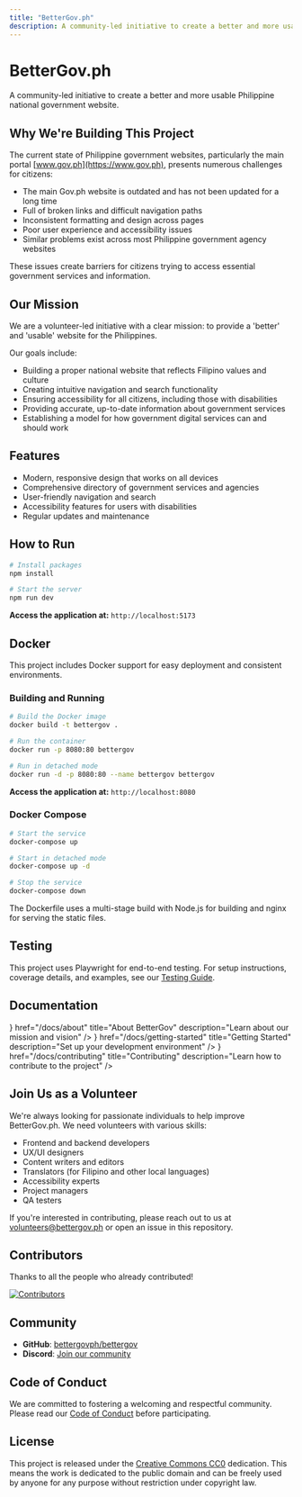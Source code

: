 ```yaml
---
title: "BetterGov.ph"
description: A community-led initiative to create a better and more usable Philippine national government website
---
```



# BetterGov.ph

A community-led initiative to create a better and more usable Philippine national government website.

## Why We're Building This Project

The current state of Philippine government websites, particularly the main portal [www.gov.ph](https://www.gov.ph), presents numerous challenges for citizens:

- The main Gov.ph website is outdated and has not been updated for a long time
- Full of broken links and difficult navigation paths
- Inconsistent formatting and design across pages
- Poor user experience and accessibility issues
- Similar problems exist across most Philippine government agency websites

These issues create barriers for citizens trying to access essential government services and information.

## Our Mission

We are a volunteer-led initiative with a clear mission: to provide a 'better' and 'usable' website for the Philippines.

Our goals include:

- Building a proper national website that reflects Filipino values and culture
- Creating intuitive navigation and search functionality
- Ensuring accessibility for all citizens, including those with disabilities
- Providing accurate, up-to-date information about government services
- Establishing a model for how government digital services can and should work

## Features

- Modern, responsive design that works on all devices
- Comprehensive directory of government services and agencies
- User-friendly navigation and search
- Accessibility features for users with disabilities
- Regular updates and maintenance

## How to Run

```bash
# Install packages
npm install

# Start the server
npm run dev
```

**Access the application at:** `http://localhost:5173`

## Docker

This project includes Docker support for easy deployment and consistent environments.

### Building and Running

```bash
# Build the Docker image
docker build -t bettergov .

# Run the container
docker run -p 8080:80 bettergov

# Run in detached mode
docker run -d -p 8080:80 --name bettergov bettergov
```

**Access the application at:** `http://localhost:8080`

### Docker Compose

```bash
# Start the service
docker-compose up

# Start in detached mode
docker-compose up -d

# Stop the service
docker-compose down
```

The Dockerfile uses a multi-stage build with Node.js for building and nginx for serving the static files.

## Testing

This project uses Playwright for end-to-end testing. For setup instructions, coverage details, and examples, see our [Testing Guide](/docs/contributing/testing).

## Documentation

<Cards>
  <Card
    icon={<DocumentIcon />}
    href="/docs/about"
    title="About BetterGov"
    description="Learn about our mission and vision"
  />
  <Card
    icon={<LightbulbIcon />}
    href="/docs/getting-started"
    title="Getting Started"
    description="Set up your development environment"
  />
  <Card
    icon={<HandshakeIcon />}
    href="/docs/contributing"
    title="Contributing"
    description="Learn how to contribute to the project"
  />
</Cards>

## Join Us as a Volunteer

We're always looking for passionate individuals to help improve BetterGov.ph. We need volunteers with various skills:

- Frontend and backend developers
- UX/UI designers
- Content writers and editors
- Translators (for Filipino and other local languages)
- Accessibility experts
- Project managers
- QA testers

If you're interested in contributing, please reach out to us at [volunteers@bettergov.ph](mailto:volunteers@bettergov.ph) or open an issue in this repository.

## Contributors

Thanks to all the people who already contributed!

<a href="https://github.com/bettergovph/bettergov/graphs/contributors">
  <img src="https://contributors-img.web.app/image?repo=bettergovph/bettergov&max=750&columns=20" alt="Contributors" />
</a>

## Community

- **GitHub**: [bettergovph/bettergov](https://github.com/bettergovph/bettergov)
- **Discord**: [Join our community](https://discord.gg/mHtThpN8bT)

## Code of Conduct

We are committed to fostering a welcoming and respectful community. Please read our [Code of Conduct](/docs/contributing/code-of-conduct) before participating.

## License

This project is released under the [Creative Commons CC0](https://creativecommons.org/publicdomain/zero/1.0/) dedication. This means the work is dedicated to the public domain and can be freely used by anyone for any purpose without restriction under copyright law.